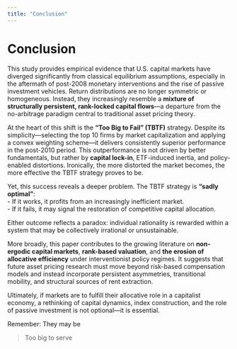```yaml
---
title: "Conclusion"
---
```


# Conclusion

This study provides empirical evidence that U.S. capital markets have diverged significantly from classical equilibrium assumptions, especially in the aftermath of post-2008 monetary interventions and the rise of passive investment vehicles. Return distributions are no longer symmetric or homogeneous. Instead, they increasingly resemble a **mixture of structurally persistent, rank-locked capital flows**—a departure from the no-arbitrage paradigm central to traditional asset pricing theory.

At the heart of this shift is the **“Too Big to Fail” (TBTF)** strategy. Despite its simplicity—selecting the top 10 firms by market capitalization and applying a convex weighting scheme—it delivers consistently superior performance in the post-2010 period. This outperformance is not driven by better fundamentals, but rather by **capital lock-in**, ETF-induced inertia, and policy-enabled distortions. Ironically, the more distorted the market becomes, the more effective the TBTF strategy proves to be.

Yet, this success reveals a deeper problem. The TBTF strategy is **“sadly optimal”**:  
- If it works, it profits from an increasingly inefficient market.  
- If it fails, it may signal the restoration of competitive capital allocation.  

Either outcome reflects a paradox: individual rationality is rewarded within a system that may be collectively irrational or unsustainable.

More broadly, this paper contributes to the growing literature on **non-ergodic capital markets**, **rank-based valuation**, and **the erosion of allocative efficiency** under interventionist policy regimes. It suggests that future asset pricing research must move beyond risk-based compensation models and instead incorporate persistent asymmetries, transitional mobility, and structural sources of rent extraction.

Ultimately, if markets are to fulfill their allocative role in a capitalist economy, a rethinking of capital dynamics, index construction, and the role of passive investment is not optional—it is essential.

Remember: They may be

> Too big to serve